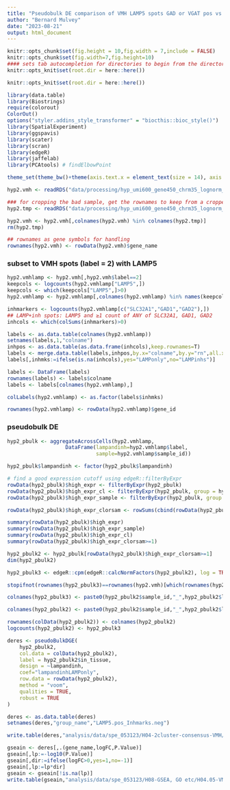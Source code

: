 ```yaml
---
title: "Pseudobulk DE comparison of VMH LAMP5 spots GAD or VGAT pos vs neg"
author: "Bernard Mulvey"
date: "2023-08-21"
output: html_document
---
```


```r
knitr::opts_chunk$set(fig.height = 10,fig.width = 7,include = FALSE)
knitr::opts_chunk$set(fig.width=7,fig.height=10)
#### sets tab autocompletion for directories to begin from the directory containing the .Rproj session, instead of the script's directory if different
knitr::opts_knit$set(root.dir = here::here())

knitr::opts_knit$set(root.dir = here::here())

library(data.table)
library(Biostrings)
require(colorout)
ColorOut()
options("styler.addins_style_transformer" = "biocthis::bioc_style()")
library(SpatialExperiment)
library(ggspavis)
library(scater)
library(scran)
library(edgeR)
library(jaffelab)
library(PCAtools) # findElbowPoint

theme_set(theme_bw()+theme(axis.text.x = element_text(size = 14), axis.title.x = element_text(size = 16), axis.text.y = element_text(size = 14), axis.title.y = element_text(size =16), plot.title = element_text(size = 20,hjust=0.5), strip.text = element_text(size=18), legend.text = element_text(size=10), legend.title = element_text(size=11,hjust=0.5)))
```

```r
hyp2.vmh <- readRDS("data/processing/hyp_umi600_gene450_chrm35_lognorm_061323_HarmonyBSpc-q2VMH_rowname-key.RDS")

### for cropping the bad sample, get the rownames to keep from a cropped spe
hyp2.tmp <- readRDS("data/processing/hyp_umi600_gene450_chrm35_lognorm_D07-075_B1 crop 070223.RDS")

hyp2.vmh <- hyp2.vmh[,colnames(hyp2.vmh) %in% colnames(hyp2.tmp)]
rm(hyp2.tmp)

## rownames as gene symbols for handling
rownames(hyp2.vmh) <- rowData(hyp2.vmh)$gene_name
```

### subset to VMH spots (label = 2) with LAMP5
```r
hyp2.vmhlamp <- hyp2.vmh[,hyp2.vmh$label==2]
keepcols <- logcounts(hyp2.vmhlamp["LAMP5",])
keepcols <- which(keepcols["LAMP5",]>0)
hyp2.vmhlamp <- hyp2.vmhlamp[,colnames(hyp2.vmhlamp) %in% names(keepcols)]

inhmarkers <- logcounts(hyp2.vmhlamp[c("SLC32A1","GAD1","GAD2"),])
## LAMP+inh spots: LAMP5 and ≥1 count of ANY of SLC32A1, GAD1, GAD2
inhcols <- which(colSums(inhmarkers)>0)

labels <- as.data.table(colnames(hyp2.vmhlamp))
setnames(labels,1,"colname")
inhpos <- as.data.table(as.data.frame(inhcols),keep.rownames=T)
labels <- merge.data.table(labels,inhpos,by.x="colname",by.y="rn",all.x=T)
labels[,inhmks:=ifelse(is.na(inhcols),yes="LAMPonly",no="LAMPinhs")]

labels <- DataFrame(labels)
rownames(labels) <- labels$colname
labels <- labels[colnames(hyp2.vmhlamp),]

colLabels(hyp2.vmhlamp) <- as.factor(labels$inhmks)

rownames(hyp2.vmhlamp) <- rowData(hyp2.vmhlamp)$gene_id
```

### pseudobulk DE
```r
hyp2_pbulk <- aggregateAcrossCells(hyp2.vmhlamp,
                   DataFrame(lampandinh=hyp2.vmhlamp$label,
                             sample=hyp2.vmhlamp$sample_id))

hyp2_pbulk$lampandinh <- factor(hyp2_pbulk$lampandinh)

# find a good expression cutoff using edgeR::filterByExpr
rowData(hyp2_pbulk)$high_expr <- filterByExpr(hyp2_pbulk)
rowData(hyp2_pbulk)$high_expr_cl <- filterByExpr(hyp2_pbulk, group = hyp2_pbulk$lampandinh)
rowData(hyp2_pbulk)$high_expr_sample <- filterByExpr(hyp2_pbulk, group = hyp2_pbulk$sample)

rowData(hyp2_pbulk)$high_expr_clorsam <- rowSums(cbind(rowData(hyp2_pbulk)$high_expr_sample,rowData(hyp2_pbulk)$high_expr_cl))

summary(rowData(hyp2_pbulk)$high_expr)
summary(rowData(hyp2_pbulk)$high_expr_sample)
summary(rowData(hyp2_pbulk)$high_expr_cl)
summary(rowData(hyp2_pbulk)$high_expr_clorsam>=1)

hyp2_pbulk2 <- hyp2_pbulk[rowData(hyp2_pbulk)$high_expr_clorsam>=1]
dim(hyp2_pbulk2)

hyp2_pbulk3 <- edgeR::cpm(edgeR::calcNormFactors(hyp2_pbulk2), log = TRUE, prior.count = 0.1)

stopifnot(rownames(hyp2_pbulk3)==rownames(hyp2.vmh)[which(rownames(hyp2.vmh) %in% rownames(hyp2_pbulk3))])

colnames(hyp2_pbulk3) <- paste0(hyp2_pbulk2$sample_id,"_",hyp2_pbulk2$lampandinh)

colnames(hyp2_pbulk2) <- paste0(hyp2_pbulk2$sample_id,"_",hyp2_pbulk2$lampandinh)

rownames(colData(hyp2_pbulk2)) <- colnames(hyp2_pbulk2)
logcounts(hyp2_pbulk2) <- hyp2_pbulk3

deres <- pseudoBulkDGE(
    hyp2_pbulk2,
    col.data = colData(hyp2_pbulk2),
    label = hyp2_pbulk2$in_tissue,
    design = ~lampandinh,
    coef="lampandinhLAMPonly",
    row.data = rowData(hyp2_pbulk2),
    method = "voom",
    qualities = TRUE,
    robust = TRUE
)

deres <- as.data.table(deres)
setnames(deres,"group_name","LAMP5.pos_Inhmarks.neg")

write.table(deres,"analysis/data/spe_053123/H04-2cluster-consensus-VMH/H04.05-Pseudobulk DE between VMH LAMP5-NOinhmarker spots and those coexpr GADs or VGAT_posLFCisLAMPonly.txt",sep='\t',quote=F,row.names=F,col.names=T)

gseain <- deres[,.(gene_name,logFC,P.Value)]
gseain[,lp:=-log10(P.Value)]
gseain[,dir:=ifelse(logFC>0,yes=1,no=-1)]
gseain[,lp:=lp*dir]
gseain <- gseain[!is.na(lp)]
write.table(gseain,"analysis/data/spe_053123/H08-GSEA, GO etc/H04.05-VMHlamp_NOinhmarkers-vs-coexpinhmks-pseudobulkDE_log10Pval_ranked.rnk")
```
